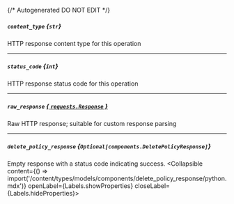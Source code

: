 {/* Autogenerated DO NOT EDIT  */}

##### `content_type` *{`str`}*
HTTP response content type for this operation

---
##### `status_code` *{`int`}*
HTTP response status code for this operation

---
##### `raw_response` [*{ `requests.Response` }*](https://requests.readthedocs.io/en/latest/api/#requests.Response)
Raw HTTP response; suitable for custom response parsing

---
##### `delete_policy_response` *{`Optional[components.DeletePolicyResponse]`}*
Empty response with a status code indicating success.
<Collapsible content={() => import('/content/types/models/components/delete_policy_response/python.mdx')} openLabel={Labels.showProperties} closeLabel={Labels.hideProperties}>
</Collapsible>



